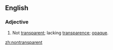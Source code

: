 ==English==
===Adjective===
{{en-adj}}
# Not [[transparent]]; lacking [[transparence]]; [[opaque]].

[[zh:nontransparent]]